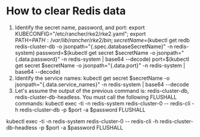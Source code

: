 ﻿# How to clear Redis data

1. Identify the secret name, password, and port: export KUBECONFIG="/etc/rancher/rke2/rke2.yaml"; export PATH=$PATH:/var/lib/rancher/rke2/bin;
secretName=$(kubectl get redb redis-cluster-db -o jsonpath="{.spec.databaseSecretName}" -n redis-system)
password=$(kubectl get secret $secretName -o jsonpath="{.data.password}" -n redis-system | base64 --decode)
port=$(kubectl get secret $secretName -o jsonpath="{.data.port}" -n redis-system | base64 --decode)
2. Identify the service names: kubectl get secret $secretName -o jsonpath="{.data.service_names}" -n redis-system | base64 --decode
3. Let's assume the output of the previous command is: redis-cluster-db, redis-cluster-db-headless. You must call the following FLUSHALL commands: kubectl exec -ti -n redis-system redis-cluster-0 -- redis-cli -h redis-cluster-db -p $port -a $password FLUSHALL

kubectl exec -ti -n redis-system redis-cluster-0 -- redis-cli -h redis-cluster-db-headless -p $port -a $password FLUSHALL
